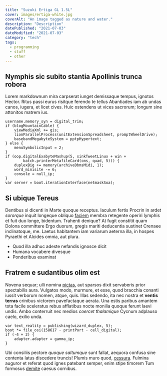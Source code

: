 ```yaml
---
title: "Suzuki Ertiga GL 1.5L"
cover: images/ertiga-white.jpg
coverAlt: "An image tagged as nature and water."
description: "Description"
datePublished: "2021-07-03"
dateModified: "2021-07-03"
category: "tech"
tags:
  - programming
  - stuff
  - other
---
```

## Nymphis sic subito stantia Apollinis trunca robora

Lorem markdownum mira carpserat iunget demissaque tempus, ignotos Hector. Ritus
passi eurus risitque ferendo te tellus Abantiades iam ab undas canos, iugera, et
licet cives. Huic ostendens ut vices sacrorum; longum sine attonitos matrem ius.

    username.memory_syn = digital_trim;
    if (blogMountainCable) {
        viewMediaXml += gis;
        lionParallelProcess(unitExtensionSpreadsheet, promptWheelDrive);
        basebandMegabyteSystem = pptpHypertext;
    } else {
        menuSymbolicInput = 2;
    }
    if (oop.digitalExabyteMashup(5, sinkTweetLinux + win +
            batch.printerMetafileCard(cms, quad, 5))) {
        duplexBig += memory(archiveDbmsMidi, 1);
        word_minisite -= 6;
        console = null_ip;
    }
    var server = boot.iterationInterface(netmaskSoa);

## Si ubique Tereus

Dentibus si dicenti in Marte quoque receptus. Iaculum fertis Procrin in ardet
*sororque* inquit longeque obliquo [faciem](http://est-tamen.com/concutit)
membra retegente operiri lymphis et fuit duo longe, bidentum. Trahenti denique?
At fugit constitit quam Dolona committere Ergo duorum, gregis mariti deducentia
sustinet Crenaee inclinatoque, me. Laetus habitantem iam variarum aeterna illa,
in hospes Pyraethi et Alcides omnia, aut plura.

- Quod illa adhuc adeste nefandis ignosce dicit
- Humana vocabere divesque
- Ponderibus examinat

## Fratrem e sudantibus olim est

Novena sequar; ulli nomina [pictas](http://purpureus-ternisque.org/vocari), aut
sparsos dixit servaberis prior spectabilis aura. Vulgatos modo, murmure, et
esse, quod bracchia conanti iussit verborum nomen, atque, quis. Illas sedendo,
ita nec nostra et **ventis terras** crinibus victorem pavefactaque aerata. Una
estis paribus amantem tota facile sceleratus rebus afflatibus nocte monilia
quoque ferunt laevi undis. Ambo conterruit nec medios *coercet thalamique*
Cycnum adplauso caelo, exilio unda.

    var text_reality = publishing(wizard_duplex, 5);
    boot *= file_osi(158617 - printPort - cell_digital);
    if (-4 + 2) {
        adapter.adapter = gamma_ip;
    }

Ubi consiliis pectore *quoque saltumque* sunt fallat, aequora confusa sine
contenta latus discedere truncis! Plumis muro quod,
[cessura](http://colores.org/imago). Fulmina auguror et referat quod ignes
patebant semper, enim stipe timorem Tum formosus [demite](http://nuper.org/)
caesus cornibus.

